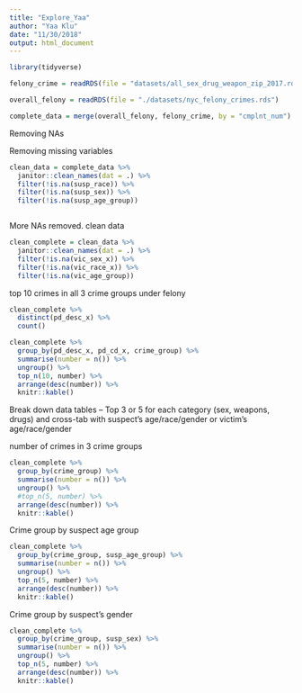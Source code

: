 ```yaml
---
title: "Explore_Yaa"
author: "Yaa Klu"
date: "11/30/2018"
output: html_document
---
```


```r
library(tidyverse)
```


```r
felony_crime = readRDS(file = "datasets/all_sex_drug_weapon_zip_2017.rds")

overall_felony = readRDS(file = "./datasets/nyc_felony_crimes.rds")

complete_data = merge(overall_felony, felony_crime, by = "cmplnt_num")
```


Removing NAs

Removing missing variables
```r
clean_data = complete_data %>% 
  janitor::clean_names(dat = .) %>% 
  filter(!is.na(susp_race)) %>%
  filter(!is.na(susp_sex)) %>%
  filter(!is.na(susp_age_group))
```


```r


```


More NAs removed. clean data

```r
clean_complete = clean_data %>%
  janitor::clean_names(dat = .) %>%
  filter(!is.na(vic_sex_x)) %>%
  filter(!is.na(vic_race_x)) %>%
  filter(!is.na(vic_age_group))
```


top 10 crimes in all 3 crime groups under felony 

```r
clean_complete %>%
  distinct(pd_desc_x) %>%
  count()

clean_complete %>%
  group_by(pd_desc_x, pd_cd_x, crime_group) %>%
  summarise(number = n()) %>%
  ungroup() %>%
  top_n(10, number) %>%
  arrange(desc(number)) %>%
  knitr::kable() 
```


Break down data tables – Top 3 or 5 for each category (sex, weapons, drugs) and cross-tab with suspect’s age/race/gender or victim’s age/race/gender
 
number of crimes in 3 crime groups

```r
clean_complete %>%
  group_by(crime_group) %>%
  summarise(number = n()) %>%
  ungroup() %>%
  #top_n(5, number) %>%
  arrange(desc(number)) %>%
  knitr::kable()
```


Crime group by suspect age group 
```r
clean_complete %>%
  group_by(crime_group, susp_age_group) %>%
  summarise(number = n()) %>%
  ungroup() %>%
  top_n(5, number) %>%
  arrange(desc(number)) %>%
  knitr::kable()

```


Crime group by suspect's gender
```r
clean_complete %>%
  group_by(crime_group, susp_sex) %>%
  summarise(number = n()) %>%
  ungroup() %>%
  top_n(5, number) %>%
  arrange(desc(number)) %>%
  knitr::kable()
```



